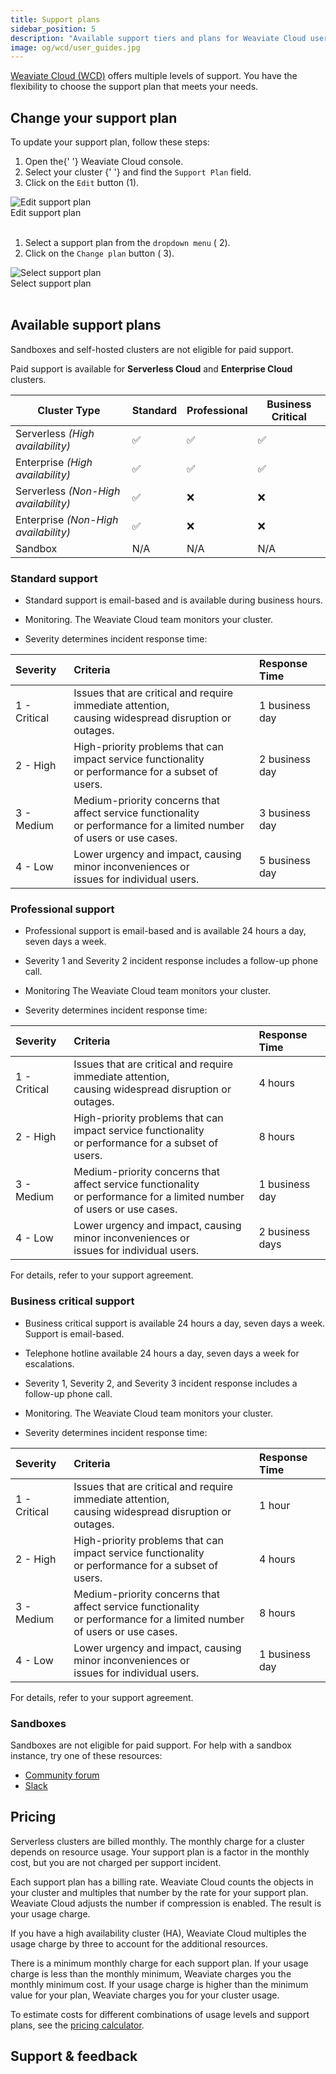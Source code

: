 ```yaml
---
title: Support plans
sidebar_position: 5
description: "Available support tiers and plans for Weaviate Cloud users with different service levels."
image: og/wcd/user_guides.jpg
---
```


[Weaviate Cloud (WCD)](https://console.weaviate.cloud/) offers multiple levels of support. You have the flexibility to choose the support plan that meets your needs.

## Change your support plan

To update your support plan, follow these steps:


<div class="row">
  <div class="col col--6">
    <ol>
      <li>
        Open the{' '}
        <Link to="https://console.weaviate.cloud">Weaviate Cloud console</Link>.
      </li>
      <li>
        <Link to="/cloud/manage-clusters/status#select-your-cluster">
          Select your cluster
        </Link>{' '}
        and find the <code>Support Plan</code> field.
      </li>
      <li>
        Click on the <code>Edit</code> button (<span class="callout">1</span>).
      </li>
    </ol>
  </div>
  <div class="col col--6">
    <div class="card">
      <div class="card__image">
        <img src={EditSupportPlan} alt="Edit support plan" />
      </div>
      <div class="card__body">Edit support plan</div>
    </div>
  </div>
</div>
<br />

<div class="row">
  <div class="col col--6">
    <ol>
      <li>
        Select a support plan from the <code>dropdown menu</code> (
        <span class="callout">2</span>).
      </li>
      <li>
        Click on the <code>Change plan</code> button (
        <span class="callout">3</span>).
      </li>
    </ol>
  </div>
  <div class="col col--6">
    <div class="card">
      <div class="card__image">
        <img src={SelectSupportPlan} alt="Select support plan" />
      </div>
      <div class="card__body">Select support plan</div>
    </div>
  </div>
</div>
<br />

## Available support plans

Sandboxes and self-hosted clusters are not eligible for paid support.

Paid support is available for **Serverless Cloud** and **Enterprise Cloud** clusters.

| Cluster Type                         | Standard | Professional | Business Critical |
| ------------------------------------ | -------- | ------------ | ----------------- |
| Serverless _(High availability)_     | ✅       | ✅           | ✅                |
| Enterprise _(High availability)_     | ✅       | ✅           | ✅                |
| Serverless _(Non-High availability)_ | ✅       | ❌           | ❌                |
| Enterprise _(Non-High availability)_ | ✅       | ❌           | ❌                |
| Sandbox                              | N/A      | N/A          | N/A               |

### Standard support

- Standard support is email-based and is available during business hours.

- Monitoring. The Weaviate Cloud team monitors your cluster.

- Severity determines incident response time:

| Severity     | Criteria                                                                                                                    | Response Time  |
| :----------- | :-------------------------------------------------------------------------------------------------------------------------- | :------------- |
| 1 - Critical | Issues that are critical and require immediate attention,<br /> causing widespread disruption or outages.                   | 1 business day |
| 2 - High     | High-priority problems that can impact service functionality<br /> or performance for a subset of users.                    | 2 business day |
| 3 - Medium   | Medium-priority concerns that affect service functionality<br /> or performance for a limited number of users or use cases. | 3 business day |
| 4 - Low      | Lower urgency and impact, causing minor inconveniences or<br /> issues for individual users.                                | 5 business day |

### Professional support

- Professional support is email-based and is available 24 hours a day, seven days a week.

- Severity 1 and Severity 2 incident response includes a follow-up phone call.

- Monitoring The Weaviate Cloud team monitors your cluster.

- Severity determines incident response time:

| Severity     | Criteria                                                                                                                    | Response Time   |
| :----------- | :-------------------------------------------------------------------------------------------------------------------------- | :-------------- |
| 1 - Critical | Issues that are critical and require immediate attention,<br /> causing widespread disruption or outages.                   | 4 hours         |
| 2 - High     | High-priority problems that can impact service functionality<br /> or performance for a subset of users.                    | 8 hours         |
| 3 - Medium   | Medium-priority concerns that affect service functionality<br /> or performance for a limited number of users or use cases. | 1 business day  |
| 4 - Low      | Lower urgency and impact, causing minor inconveniences or<br /> issues for individual users.                                | 2 business days |

For details, refer to your support agreement.

### Business critical support

- Business critical support is available 24 hours a day, seven days a week. Support is email-based.

- Telephone hotline available 24 hours a day, seven days a week for escalations.

- Severity 1, Severity 2, and Severity 3 incident response includes a follow-up phone call.

- Monitoring. The Weaviate Cloud team monitors your cluster.

- Severity determines incident response time:

| Severity     | Criteria                                                                                                                    | Response Time  |
| :----------- | :-------------------------------------------------------------------------------------------------------------------------- | :------------- |
| 1 - Critical | Issues that are critical and require immediate attention,<br /> causing widespread disruption or outages.                   | 1 hour         |
| 2 - High     | High-priority problems that can impact service functionality<br /> or performance for a subset of users.                    | 4 hours        |
| 3 - Medium   | Medium-priority concerns that affect service functionality<br /> or performance for a limited number of users or use cases. | 8 hours        |
| 4 - Low      | Lower urgency and impact, causing minor inconveniences or<br /> issues for individual users.                                | 1 business day |

For details, refer to your support agreement.

### Sandboxes

Sandboxes are not eligible for paid support. For help with a sandbox instance, try one of these resources:

- [Community forum](https://forum.weaviate.io)
- [Slack](https://weaviate.io/slack)

## Pricing

Serverless clusters are billed monthly. The monthly charge for a cluster depends on resource usage. Your support plan is a factor in the monthly cost, but you are not charged per support incident.

Each support plan has a billing rate. Weaviate Cloud counts the objects in your cluster and multiples that number by the rate for your support plan. Weaviate Cloud adjusts the number if compression is enabled. The result is your usage charge.

If you have a high availability cluster (HA), Weaviate Cloud multiples the usage charge by three to account for the additional resources.

There is a minimum monthly charge for each support plan. If your usage charge is less than the monthly minimum, Weaviate charges you the monthly minimum cost. If your usage charge is higher than the minimum value for your plan, Weaviate charges you for your cluster usage.

To estimate costs for different combinations of usage levels and support plans, see the [pricing calculator](https://weaviate.io/services/serverless).

## Support & feedback


<SupportAndTrouble />
